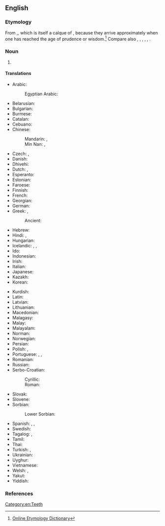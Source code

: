 {{also|wisdom-tooth}}
==English==
{{wikipedia}}

===Etymology===
From {{compound|en|wisdom|tooth}},{{calque|en|la|dēns sapientiae}}, which is itself a calque of {{cal|en|grc|σωφρονιστήρ|σωφρονιστῆρες|prudent or self-controlled ones (i.e. teeth)|notext=1}}, because they arrive approximately when one has reached the age of prudence or wisdom.<ref>[http://www.etymonline.com/index.php?allowed_in_frame=0&search=wisdom+tooth&searchmode=none Online Etymology Dictionary]</ref> Compare also {{cog|de|Weisheitszahn||wisdom tooth}}, {{cog|da|visdomstand||wisdom tooth}}, {{cog|sv|visdomstand||wisdom tooth}}, {{cog|is|vísdómstönn||wisdom tooth}}, {{cog|nl|verstandskies||wisdom tooth|lit=intellect molar}}, {{cog|nds-de|Verstandskuus||wisdom tooth|lit=wisdom molar}}.

===Noun===
{{en-noun|wisdom teeth}}

# {{lb|en|dentistry}} {{l|en|One of the four (one [[upper]] and one [[lower]] on each side) [[rearmost]] [[molar]]s in humans, which typically develop between ages 18-24.}}

====Translations====
{{trans-top|rearmost molar in humans}}
* Arabic: {{t|ar|دِرْس اَلْعَقْل|m}}
*: Egyptian Arabic: {{t|arz|درس العقل|m|tr=ders el-ʿaʾl|sc=Arab}}
* Belarusian: {{t|be|зуб му́драсці|m|sc=Cyrl}}
* Bulgarian: {{t+|bg|мъдре́ц|m}}
* Burmese: {{t+|my|အံဆုံး|sc=Mymr}}
* Catalan: {{t+|ca|queixal del seny|m}}
* Cebuano: {{t|ceb|pamuok}}
* Chinese:
*: Mandarin: {{t+|cmn|智齒|sc=Hani}}, {{t+|cmn|智齿|tr=zhìchǐ|sc=Hani}}
*: Min Nan: {{t|nan|智慧齒|tr=tì-hūi-khí|sc=Hani}}, {{t|nan|智齒|tr=tì-khí|sc=Hani}}
* Czech: {{t|cs|zub moudrosti|m}}, {{t|cs|moudrák|m}} {{qualifier|colloquial}}
* Danish: {{t|da|visdomstand|c}}
* Dhivehi: {{t|dv|އެންމެ އެތެރެ ކޮލުދަތް|sc=Thaa}}
* Dutch: {{t+|nl|verstandskies|m}}, {{qualifier|Belgium}} {{t|nl|wijsheidstand|m}}
* Esperanto: {{t|eo|saĝodento}}
* Estonian: {{t|et|tarkusehammas}}
* Faroese: {{t|fo|vísdómsjakslur|m}}
* Finnish: {{t+|fi|viisaudenhammas}}
* French: {{t+|fr|dent de sagesse|f}}
* Georgian: {{t|ka|სიბრძნის კბილი|sc=Geor}}
* German: {{t+|de|Weisheitszahn|m}}
* Greek: {{t+|el|φρονιμίτης|m}}, {{t+|el|σωφρονιστήρας|m}}
*: Ancient: {{t|grc|σωφρονιστήρ|m}}
* Hebrew: {{t|he|שֵׁן בִּינָה|f|tr=shen biná}}
* Hindi: {{t|hi|अकल दाढ़}}, {{t|hi|तीसरे दाढ़}}
* Hungarian: {{t+|hu|bölcsességfog}}
* Icelandic: {{t|is|endajaxl|m}}, {{t+|is|vísdómstönn|f}}, {{t|is|geirjaxl|m}}
* Ido: {{t+|io|dento di sajeso}}
* Indonesian: {{t+|id|gigi bungsu}}
* Irish: {{t|ga|fiacail fhorais|f}}
* Italian: {{t|it|dente del giudizio|m}}
* Japanese: {{t|ja|親知らず|tr=おやしらず, oya-shirazu}}
* Kazakh: {{t|kk|ақыл тіс|sc=Cyrl}}
* Korean: {{t+|ko|사랑니|sc=Kore}}
{{trans-mid}}
* Kurdish: {{t|ku|didanê aqilî}}
* Latin: {{t|la|dēns sapientiae|m}}
* Latvian: {{t|lv|gudrības zobs|m}}
* Lithuanian: {{t|lt|išminties dantis|m}}
* Macedonian: {{t|mk|у́мник|m}}
* Malagasy: {{t+|mg|faravazana}}
* Malay: {{t|ms|gigi bongsu}}
* Malayalam: {{t|ml|വിവേകദന്തങ്ങൾ|sc=Mlym}}
* Norman: {{t|nrf|dent d'sagesse|f}}
* Norwegian: {{t|no|visdomstann|m}}
* Persian: {{t|fa|دندان عقل|sc=fa-Arab}}
* Polish: {{t|pl|ząb mądrości|m}}, {{t+|pl|ósemka}}
* Portuguese: {{t+|pt|siso|m}}, {{t+|pt|dente do siso|m}}, {{t|pt|dente do juízo|m}}
* Romanian: {{t+|ro|măsea de minte|f}}
* Russian: {{t+|ru|зуб му́дрости|m|sc=Cyrl}}
* Serbo-Croatian:
*: Cyrillic: {{t|sh|у̑мња̄к|m|sc=Cyrl}}
*: Roman: {{t+|sh|ȗmnjāk|m}}
* Slovak: {{t|sk|zub múdrosti|m}}
* Slovene: {{t|sl|modrostni zob|m}}
* Sorbian:
*: Lower Sorbian: {{t|dsb|slězny crjonak|m}}
* Spanish: {{t|es|muela del juicio|f}}, {{t|es|cordal|f}}, {{t|es|muela cordal|f}}
* Swedish: {{t+|sv|visdomstand|c}}
* Tagalog: {{t|tl|bagang-bait}}, {{t|tl|ngipin ng karunungan}}
* Tamil: {{t+|ta|ஞானப்பல்|sc=Taml}}
* Thai: {{t|th|ฟันกรามซี่สุดท้าย|sc=Thai}}
* Turkish: {{t+|tr|akıl dişi}}, {{t+|tr|akıldişi}}
* Ukrainian: {{t|uk|зуб му́дрості|m|sc=Cyrl}}
* Uyghur: {{t|ug|ئەقىل چىش|sc=ug-Arab}}
* Vietnamese: {{t+|vi|răng khôn}}
* Welsh: {{t|cy|dant helbul|m}}, {{t|cy|dant gofid|m}}
* Yakut: {{t|sah|билир тиис|sc=Cyrl}}
* Yiddish: {{t|yi|חכמה־צאָן|m|tr=khokhme-tson}}
{{trans-bottom}}

===References===
<references/>

[[Category:en:Teeth]]